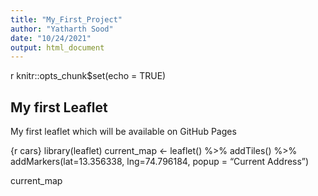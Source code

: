 ```yaml
---
title: "My_First_Project"
author: "Yatharth Sood"
date: "10/24/2021"
output: html_document
---
```


{r setup, include=FALSE}
knitr::opts_chunk$set(echo = TRUE)


## My first Leaflet

My first leaflet which will be available on GitHub Pages

{r cars}
library(leaflet)
current_map <- leaflet() %>%
  addTiles() %>%
addMarkers(lat=13.356338, lng=74.796184, popup = "Current Address")

current_map